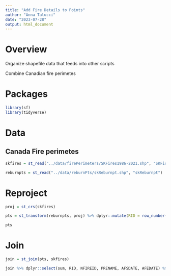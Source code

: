 ```yaml
---
title: "Add Fire Details to Points"
author: "Anna Talucci"
date: "2023-07-28"
output: html_document
---
```


# Overview
Organize shapefile data that feeds into other scripts

Combine Canadian fire perimetes


# Packages
```r
library(sf)
library(tidyverse)
```

# Data 
## Canada Fire perimetes
```r
skfires = st_read("../data/firePerimeters/SKFires1986-2021.shp", "SKFires1986-2021")
```

```r
reburnpts = st_read("../data/reburnPts/skReburnpt.shp", "skReburnpt")
```

# Reproject
```r
proj = st_crs(skfires)

```

```r
pts = st_transform(reburnpts, proj) %>% dplyr::mutate(RID = row_number())
```

```r
pts
```

# Join
```r
join = st_join(pts, skfires)
```

```r
join %>% dplyr::select(sum, RID, NFIREID, PRENAME, AFSDATE, AFEDATE) %>% group_by(RID) %>% pivot_wider()
```